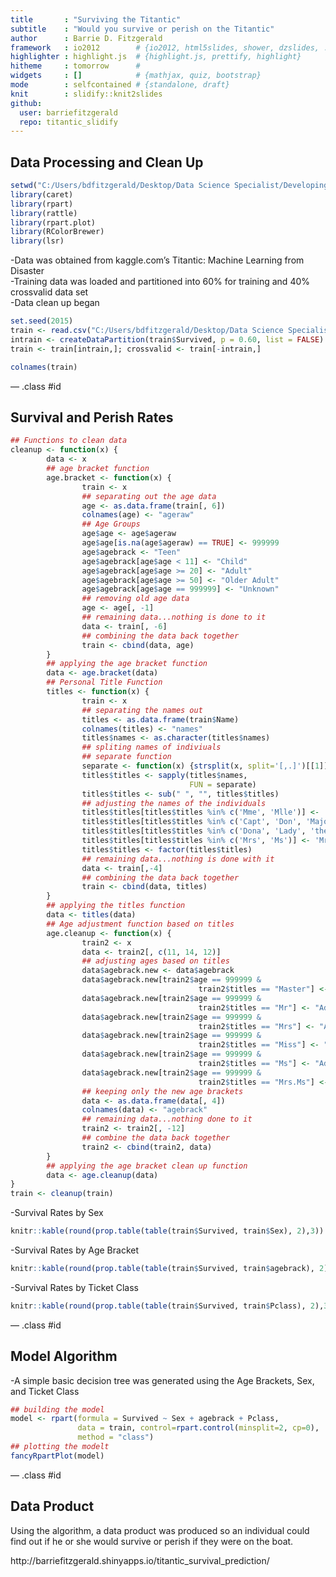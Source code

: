```yaml
---
title       : "Surviving the Titantic"
subtitle    : "Would you survive or perish on the Titantic"
author      : Barrie D. Fitzgerald
framework   : io2012        # {io2012, html5slides, shower, dzslides, ...}
highlighter : highlight.js  # {highlight.js, prettify, highlight}
hitheme     : tomorrow      # 
widgets     : []            # {mathjax, quiz, bootstrap}
mode        : selfcontained # {standalone, draft}
knit        : slidify::knit2slides
github:
  user: barriefitzgerald
  repo: titantic_slidify
---
```


## Data Processing and Clean Up
```r
setwd("C:/Users/bdfitzgerald/Desktop/Data Science Specialist/Developing Data Products")
library(caret)
library(rpart)
library(rattle)
library(rpart.plot)
library(RColorBrewer)
library(lsr)
```

-Data was obtained from kaggle.com's Titantic: Machine Learning from Disaster  
-Training data was loaded and partitioned into 60% for training and 40% crossvalid data set  
-Data clean up began
```r
set.seed(2015)
train <- read.csv("C:/Users/bdfitzgerald/Desktop/Data Science Specialist/Developing Data Products/train.csv")
intrain <- createDataPartition(train$Survived, p = 0.60, list = FALSE)
train <- train[intrain,]; crossvalid <- train[-intrain,]
```
```r
colnames(train)
```

--- .class #id 

## Survival and Perish Rates

```r
## Functions to clean data
cleanup <- function(x) {
        data <- x
        ## age bracket function
        age.bracket <- function(x) {
                train <- x
                ## separating out the age data
                age <- as.data.frame(train[, 6])
                colnames(age) <- "ageraw"
                ## Age Groups
                age$age <- age$ageraw
                age$age[is.na(age$ageraw) == TRUE] <- 999999        
                age$agebrack <- "Teen"
                age$agebrack[age$age < 11] <- "Child"
                age$agebrack[age$age >= 20] <- "Adult"
                age$agebrack[age$age >= 50] <- "Older Adult"
                age$agebrack[age$age == 999999] <- "Unknown"
                ## removing old age data
                age <- age[, -1]
                ## remaining data...nothing is done to it
                data <- train[, -6]
                ## combining the data back together
                train <- cbind(data, age)
        }
        ## applying the age bracket function
        data <- age.bracket(data)
        ## Personal Title Function
        titles <- function(x) {
                train <- x
                ## separating the names out
                titles <- as.data.frame(train$Name)
                colnames(titles) <- "names"
                titles$names <- as.character(titles$names)
                ## spliting names of indiviuals
                ## separate function
                separate <- function(x) {strsplit(x, split='[,.]')[[1]][2]}
                titles$titles <- sapply(titles$names,
                                        FUN = separate)
                titles$titles <- sub(" ", "", titles$titles)
                ## adjusting the names of the individuals
                titles$titles[titles$titles %in% c('Mme', 'Mlle')] <- 'Mlle'
                titles$titles[titles$titles %in% c('Capt', 'Don', 'Major', 'Sir')] <- 'Sir'
                titles$titles[titles$titles %in% c('Dona', 'Lady', 'the Countess', 'Jonkheer')] <- 'Lady'
                titles$titles[titles$titles %in% c('Mrs', 'Ms')] <- 'Mrs.Ms'
                titles$titles <- factor(titles$titles)
                ## remaining data...nothing is done with it
                data <- train[,-4]
                ## combining the data back together
                train <- cbind(data, titles)
        }
        ## applying the titles function
        data <- titles(data)
        ## Age adjustment function based on titles
        age.cleanup <- function(x) {
                train2 <- x
                data <- train2[, c(11, 14, 12)]
                ## adjusting ages based on titles
                data$agebrack.new <- data$agebrack
                data$agebrack.new[train2$age == 999999 &
                                          train2$titles == "Master"] <- "Child"
                data$agebrack.new[train2$age == 999999 &
                                          train2$titles == "Mr"] <- "Adult"
                data$agebrack.new[train2$age == 999999 &
                                          train2$titles == "Mrs"] <- "Adult"
                data$agebrack.new[train2$age == 999999 &
                                          train2$titles == "Miss"] <- "Adult"
                data$agebrack.new[train2$age == 999999 &
                                          train2$titles == "Ms"] <- "Adult"
                data$agebrack.new[train2$age == 999999 &
                                          train2$titles == "Mrs.Ms"] <- "Adult"
                ## keeping only the new age brackets
                data <- as.data.frame(data[, 4])
                colnames(data) <- "agebrack"
                ## remaining data...nothing done to it
                train2 <- train2[, -12]
                ## combine the data back together
                train2 <- cbind(train2, data)
        }
        ## applying the age bracket clean up function
        data <- age.cleanup(data)
}
train <- cleanup(train)
```
-Survival Rates by Sex
```r
knitr::kable(round(prop.table(table(train$Survived, train$Sex), 2),3))

```
-Survival Rates by Age Bracket
```r
knitr::kable(round(prop.table(table(train$Survived, train$agebrack), 2),3))

```
-Survival Rates by Ticket Class
```r
knitr::kable(round(prop.table(table(train$Survived, train$Pclass), 2),3))

```

--- .class #id 

## Model Algorithm
-A simple basic decision tree was generated using the Age Brackets, Sex, and Ticket Class
```r
## building the model
model <- rpart(formula = Survived ~ Sex + agebrack + Pclass, 
               data = train, control=rpart.control(minsplit=2, cp=0), 
               method = "class")
## plotting the modelt
fancyRpartPlot(model)
```

--- .class #id 

## Data Product

Using the algorithm, a data product was produced so an individual could find out if he or she would survive or perish if they were on the boat.   

http://barriefitzgerald.shinyapps.io/titantic_survival_prediction/


